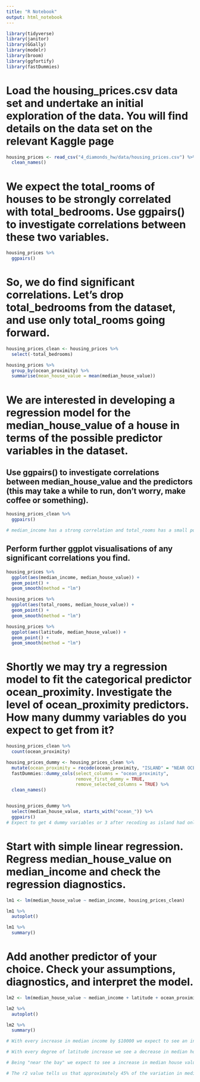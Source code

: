 ```yaml
---
title: "R Notebook"
output: html_notebook
---
```

```r
library(tidyverse)
library(janitor)
library(GGally)
library(modelr)
library(broom)
library(ggfortify)
library(fastDummies)
```


#    Load the housing_prices.csv data set and undertake an initial exploration of the data. You will find details on the data set on the relevant Kaggle page

```r
housing_prices <- read_csv("4_diamonds_hw/data/housing_prices.csv") %>% 
  clean_names()
```


#    We expect the total_rooms of houses to be strongly correlated with total_bedrooms. Use ggpairs() to investigate correlations between these two variables.

```r
housing_prices %>% 
  ggpairs()
```


#    So, we do find significant correlations. Let’s drop total_bedrooms from the dataset, and use only total_rooms going forward.

```r
housing_prices_clean <- housing_prices %>% 
  select(-total_bedrooms)

housing_prices %>%
  group_by(ocean_proximity) %>% 
  summarise(mean_house_value = mean(median_house_value))

```

#    We are interested in developing a regression model for the median_house_value of a house in terms of the possible predictor variables in the dataset.

##    Use ggpairs() to investigate correlations between median_house_value and the predictors (this may take a while to run, don’t worry, make coffee or something).

```r
housing_prices_clean %>% 
  ggpairs()

# median_income has a strong correlation and total_rooms has a small positive correlatin, and latitude has a small negative correlation
```


##    Perform further ggplot visualisations of any significant correlations you find.

```r

housing_prices %>% 
  ggplot(aes(median_income, median_house_value)) +
  geom_point() +
  geom_smooth(method = "lm")

housing_prices %>% 
  ggplot(aes(total_rooms, median_house_value)) +
  geom_point() +
  geom_smooth(method = "lm")

housing_prices %>% 
  ggplot(aes(latitude, median_house_value)) +
  geom_point() +
  geom_smooth(method = "lm")

```


#    Shortly we may try a regression model to fit the categorical predictor ocean_proximity. Investigate the level of ocean_proximity predictors. How many dummy variables do you expect to get from it?

```r
housing_prices_clean %>% 
  count(ocean_proximity)

housing_prices_dummy <- housing_prices_clean %>%
  mutate(ocean_proximity = recode(ocean_proximity, "ISLAND" = "NEAR OCEAN")) %>% 
  fastDummies::dummy_cols(select_columns = "ocean_proximity", 
                          remove_first_dummy = TRUE, 
                          remove_selected_columns = TRUE) %>% 
  clean_names()


housing_prices_dummy %>% 
  select(median_house_value, starts_with("ocean_")) %>% 
  ggpairs()
# Expect to get 4 dummy variables or 3 after recoding as island had only 5 objects
```



#    Start with simple linear regression. Regress median_house_value on median_income and check the regression diagnostics.

```r

lm1 <- lm(median_house_value ~ median_income, housing_prices_clean)

lm1 %>% 
  autoplot()

lm1 %>% 
  summary()


```


#    Add another predictor of your choice. Check your assumptions, diagnostics, and interpret the model.

```r
lm2 <- lm(median_house_value ~ median_income + latitude + ocean_proximity_near_bay , housing_prices_dummy)

lm2 %>% 
  autoplot()

lm2 %>% 
  summary()

# With every increase in median income by $10000 we expect to see an increase in median house value of $38646 with all other predictors remaining constant

# With every degree of latitude increase we see a decrease in median house value of $7445 with all other predictors remaining constant

# Being "near the bay" we expect to see a increase in median house value of $58389

# The r2 value tells us that approximately 45% of the variation in median house value can be predicted by the variations in median income, latitude and proximity to ocean  


```

